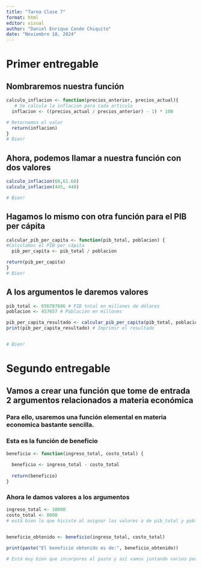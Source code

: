 ```yaml
---
title: "Tarea Clase 7"
format: html
editor: visual
author: "Daniel Enrique Conde Chiquito"
date: "Noviembre 18, 2024"
---
```


# Primer entregable

## Nombraremos nuestra función

```r
calculo_inflacion <- function(precios_anterior, precios_actual){
   # Se calcula la inflacion para cada articulo 
  inflacion <- ((precios_actual / precios_anterior) - 1) * 100

# Retornamos el valor 
  return(inflacion) 
} 
# Bien!
```

## Ahora, podemos llamar a nuestra función con dos valores

```r
calculo_inflacion(60,61.60)
calculo_inflacion(445, 440)

# Bien!
```

## Hagamos lo mismo con otra función para el PIB per cápita

```r
calcular_pib_per_capita <- function(pib_total, poblacion) { 
#Calculamos el PIB per cápita 
  pib_per_capita <- pib_total / poblacion

return(pib_per_capita) 
}
# Bien!
```

## A los argumentos le daremos valores

```r
pib_total <- 656787686 # PIB total en millones de dólares 
poblacion <- 457657 # Población en millones

pib_per_capita_resultado <- calcular_pib_per_capita(pib_total, poblacion) 
print(pib_per_capita_resultado) # Imprimir el resultado


# Bien!
```

# Segundo entregable

## Vamos a crear una función que tome de entrada 2 argumentos relacionados a materia económica

### Para ello, usaremos una función elemental en materia economica bastante sencilla.

### Esta es la función de beneficio

```r
beneficio <- function(ingreso_total, costo_total) {
  
  beneficio <- ingreso_total - costo_total
  
  return(beneficio)
}
```

### Ahora le damos valores a los argumentos

```r
ingreso_total <- 10000
costo_total <- 8000
# está bien lo que hiciste al asignar los valores a de pib_total y población a variables, para luego llamar a a la función y pasar los argumentos con los valores de las variables


beneficio_obtenido <- beneficio(ingreso_total, costo_total)

print(paste("El beneficio obtenido es de:", beneficio_obtenido))

# Está muy bien que incorpores el paste y así vamos juntando varios pedazos para crear una salida final
```
